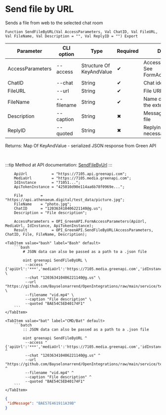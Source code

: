 ﻿---
sidebar_position: 3
description: Send file by URL and other functions to work with Green API in the Open Integration Package, a free open-source integration library for 1C:Enterprise 8, OneScript and CLI
keywords: [1C, 1С, 1С:Enterprise, 1С:Enterprise 8.3, API, Integration, Services, Exchange, OneScript, CLI, Green API]
---


# Send file by URL
 Sends a file from web to the selected chat room



`Function SendFileByURL(Val AccessParameters, Val ChatID, Val FileURL, Val FileName, Val Description = "", Val ReplyID = "") Export`

  | Parameter | CLI option | Type | Required | Description |
  |-|-|-|-|-|
  | AccessParameters | --access | Structure Of KeyAndValue | &#x2714; | Access parameters. See FormAccessParameters |
  | ChatID | --chat | String | &#x2714; | Chat identifier |
  | FileURL | --url | String | &#x2714; | File URL |
  | FileName | --filename | String | &#x2714; | Name of the file with the extension |
  | Description | --caption | String | &#x2716; | Message text below the file |
  | ReplyID | --quoted | String | &#x2716; | Replying message id if necessary |

  
  Returns:  Map Of KeyAndValue - serialized JSON response from Green API

<br/>

:::tip
Method at API documentation: [SendFileByUrl](https://green-api.com/docs/api/sending/SendFileByUrl/)
:::
<br/>



```bsl title="1C:Enterprise/OneScript code example"
    ApiUrl           = "https://7105.api.greenapi.com";
    MediaUrl         = "https://7105.media.greenapi.com";
    IdInstance       = "71051...";
    ApiTokenInstance = "425010d90e114aa6b78f0969e...";

    File        = "https://api.athenaeum.digital/test_data/picture.jpg";
    FileName    = "photo.jpg";
    ChatID      = "120363410406221140@g.us";
    Description = "File description";

    AccessParameters = OPI_GreenAPI.FormAccessParameters(ApiUrl, MediaUrl, IdInstance, ApiTokenInstance);
    Result           = OPI_GreenAPI.SendFileByURL(AccessParameters, ChatID, File, FileName, Description);
```
 

 <Tabs>
  
    <TabItem value="bash" label="Bash" default>
        ```bash
            # JSON data can also be passed as a path to a .json file
            
            oint greenapi SendFileByURL \
             --access "{'apiUrl':'***','mediaUrl':'https://7105.media.greenapi.com','idInstance':'7105187566','apiTokenInstance':'***'}" \
             --chat "120363410406221140@g.us" \
             --url "https://github.com/Bayselonarrend/OpenIntegrations/raw/main/service/test_data/video.mp4" \
             --filename "vid.mp4" \
             --caption "File description" \
             --quoted "BAE54C5ED40174F1"
        ```
    </TabItem>
  
    <TabItem value="bat" label="CMD/Bat" default>
        ```batch
            :: JSON data can also be passed as a path to a .json file
            
            oint greenapi SendFileByURL ^
             --access "{'apiUrl':'***','mediaUrl':'https://7105.media.greenapi.com','idInstance':'7105187566','apiTokenInstance':'***'}" ^
             --chat "120363410406221140@g.us" ^
             --url "https://github.com/Bayselonarrend/OpenIntegrations/raw/main/service/test_data/video.mp4" ^
             --filename "vid.mp4" ^
             --caption "File description" ^
             --quoted "BAE54C5ED40174F1"
        ```
    </TabItem>
</Tabs>


```json title="Result"
{
 "idMessage": "BAE57E461911A39B"
}
```
